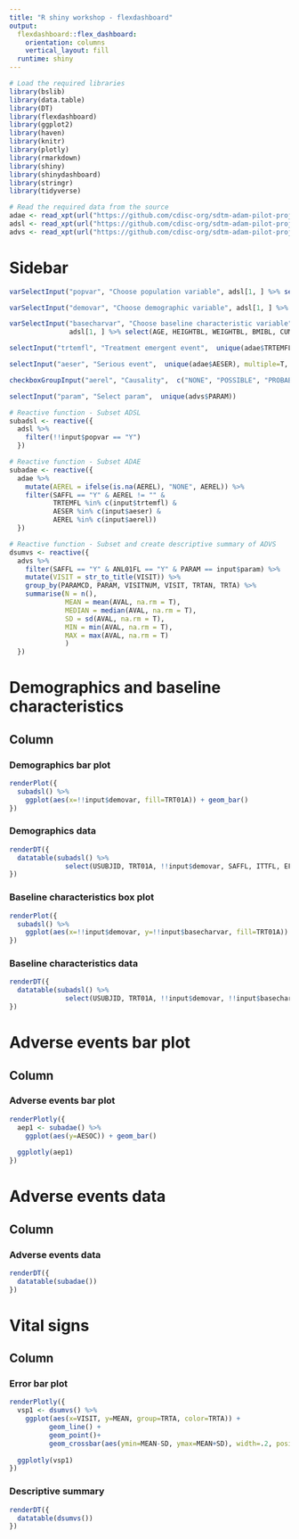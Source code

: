 ```yaml
---
title: "R shiny workshop - flexdashboard"
output: 
  flexdashboard::flex_dashboard:
    orientation: columns
    vertical_layout: fill
  runtime: shiny
---
```


```r

# Load the required libraries 
library(bslib)
library(data.table)
library(DT)
library(flexdashboard)
library(ggplot2)
library(haven)
library(knitr)
library(plotly)
library(rmarkdown)
library(shiny)
library(shinydashboard)
library(stringr)
library(tidyverse)

# Read the required data from the source
adae <- read_xpt(url("https://github.com/cdisc-org/sdtm-adam-pilot-project/blob/master/updated-pilot-submission-package/900172/m5/datasets/cdiscpilot01/analysis/adam/datasets/adae.xpt?raw=true"))
adsl <- read_xpt(url("https://github.com/cdisc-org/sdtm-adam-pilot-project/blob/master/updated-pilot-submission-package/900172/m5/datasets/cdiscpilot01/analysis/adam/datasets/adsl.xpt?raw=true"))
advs <- read_xpt(url("https://github.com/cdisc-org/sdtm-adam-pilot-project/blob/master/updated-pilot-submission-package/900172/m5/datasets/cdiscpilot01/analysis/adam/datasets/advs.xpt?raw=true"))

```

Sidebar {.sidebar data-width=200}
=======================================================================

```r
varSelectInput("popvar", "Choose population variable", adsl[1, ] %>% select(SAFFL, ITTFL, EFFFL, COMP8FL, COMP16FL, COMP24FL))

varSelectInput("demovar", "Choose demographic variable", adsl[1, ] %>% select(AGEGR1, SEX, RACE, ETHNIC, BMIBLGR1))

varSelectInput("basecharvar", "Choose baseline characteristic variable", 
               adsl[1, ] %>% select(AGE, HEIGHTBL, WEIGHTBL, BMIBL, CUMDOSE, AVGDD, DURDIS))

selectInput("trtemfl", "Treatment emergent event",  unique(adae$TRTEMFL), multiple=T, selected=sort(unique(adae$TRTEMFL)))

selectInput("aeser", "Serious event",  unique(adae$AESER), multiple=T, selected=sort(unique(adae$AESER)))

checkboxGroupInput("aerel", "Causality",  c("NONE", "POSSIBLE", "PROBABLE", "REMOTE"), selected=c("NONE", "POSSIBLE", "PROBABLE", "REMOTE"))

selectInput("param", "Select param",  unique(advs$PARAM))

# Reactive function - Subset ADSL
subadsl <- reactive({
  adsl %>%
    filter(!!input$popvar == "Y")
  })

# Reactive function - Subset ADAE
subadae <- reactive({
  adae %>%
    mutate(AEREL = ifelse(is.na(AEREL), "NONE", AEREL)) %>% 
    filter(SAFFL == "Y" & AEREL != "" & 
           TRTEMFL %in% c(input$trtemfl) & 
           AESER %in% c(input$aeser) & 
           AEREL %in% c(input$aerel))
  })

# Reactive function - Subset and create descriptive summary of ADVS
dsumvs <- reactive({
  advs %>%
    filter(SAFFL == "Y" & ANL01FL == "Y" & PARAM == input$param) %>% 
    mutate(VISIT = str_to_title(VISIT)) %>% 
    group_by(PARAMCD, PARAM, VISITNUM, VISIT, TRTAN, TRTA) %>% 
    summarise(N = n(),
              MEAN = mean(AVAL, na.rm = T), 
              MEDIAN = median(AVAL, na.rm = T),
              SD = sd(AVAL, na.rm = T),
              MIN = min(AVAL, na.rm = T),
              MAX = max(AVAL, na.rm = T)
              )
  })
```


Demographics and baseline characteristics
=======================================================================

Column {data-width=800 .tabset}
-----------------------------------------------------------------------

### Demographics bar plot

```r
renderPlot({
  subadsl() %>% 
    ggplot(aes(x=!!input$demovar, fill=TRT01A)) + geom_bar()
})
```

### Demographics data

```r
renderDT({
  datatable(subadsl() %>% 
              select(USUBJID, TRT01A, !!input$demovar, SAFFL, ITTFL, EFFFL, COMP8FL, COMP16FL, COMP24FL))
})
```

### Baseline characteristics box plot

```r
renderPlot({
  subadsl() %>% 
    ggplot(aes(x=!!input$demovar, y=!!input$basecharvar, fill=TRT01A)) + geom_boxplot()
})
```

### Baseline characteristics data

```r
renderDT({
  datatable(subadsl() %>% 
              select(USUBJID, TRT01A, !!input$demovar, !!input$basecharvar, SAFFL, ITTFL, EFFFL, COMP8FL, COMP16FL, COMP24FL))
})
```

Adverse events bar plot {data-navmenu="Adverse events"}
=======================================================================

Column {data-width=800}
-----------------------------------------------------------------------

### Adverse events bar plot {.no-title}

```r
renderPlotly({
  aep1 <- subadae() %>% 
    ggplot(aes(y=AESOC)) + geom_bar()
  
  ggplotly(aep1)
})
```

Adverse events data {data-navmenu="Adverse events"}
=======================================================================

Column {data-width=800}
-----------------------------------------------------------------------

### Adverse events data {.no-title}

```r
renderDT({
  datatable(subadae())
})
```

Vital signs
=======================================================================

Column {data-width=800}
-----------------------------------------------------------------------

### Error bar plot

```r
renderPlotly({
  vsp1 <- dsumvs() %>% 
    ggplot(aes(x=VISIT, y=MEAN, group=TRTA, color=TRTA)) + 
          geom_line() +
          geom_point()+
          geom_crossbar(aes(ymin=MEAN-SD, ymax=MEAN+SD), width=.2, position=position_dodge(0.05))
  
  ggplotly(vsp1)
})
```

### Descriptive summary

```r
renderDT({
  datatable(dsumvs())
})
```
